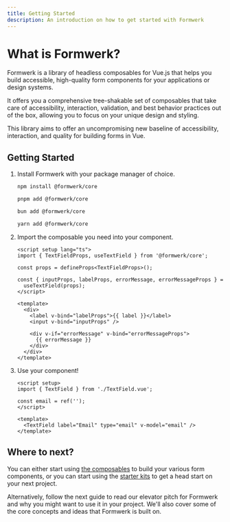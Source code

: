 ```yaml
---
title: Getting Started
description: An introduction on how to get started with Formwerk
---
```



# What is Formwerk?

Formwerk is a library of headless composables for Vue.js that helps you build accessible, high-quality form components for your applications or design systems.

It offers you a comprehensive tree-shakable set of composables that take care of accessibility, interaction, validation, and best behavior practices out of the box, allowing you to focus on your unique design and styling.

This library aims to offer an uncompromising new baseline of accessibility, interaction, and quality for building forms in Vue.

## Getting Started

<Steps>

1.  Install Formwerk with your package manager of choice.

    <Tabs>

    <TabItem label="npm" icon="seti:npm">

    ```bash
    npm install @formwerk/core
    ```

    </TabItem>

    <TabItem label="pnpm" icon="pnpm">

    ```bash
    pnpm add @formwerk/core
    ```

    </TabItem>

    <TabItem label="bun" icon="bun">

    ```bash
    bun add @formwerk/core
    ```

    </TabItem>

    <TabItem label="yarn" icon="seti:yarn">

    ```bash
    yarn add @formwerk/core
    ```

    </TabItem>

    </Tabs>

2.  Import the composable you need into your component.

    ```vue title="TextField.vue"
    <script setup lang="ts">
    import { TextFieldProps, useTextField } from '@formwerk/core';

    const props = defineProps<TextFieldProps>();

    const { inputProps, labelProps, errorMessage, errorMessageProps } =
      useTextField(props);
    </script>

    <template>
      <div>
        <label v-bind="labelProps">{{ label }}</label>
        <input v-bind="inputProps" />

        <div v-if="errorMessage" v-bind="errorMessageProps">
          {{ errorMessage }}
        </div>
      </div>
    </template>
    ```

3.  Use your component!

    ```vue title="App.vue"
    <script setup>
    import { TextField } from './TextField.vue';

    const email = ref('');
    </script>

    <template>
      <TextField label="Email" type="email" v-model="email" />
    </template>
    ```

</Steps>

## Where to next?

You can either start using [the composables](/guides/composables/) to build your various form components, or you can start using the [starter kits](/starter-kits/minimal/) to get a head start on your next project.

Alternatively, follow the next guide to read our elevator pitch for Formwerk and why you might want to use it in your project. We'll also cover some of the core concepts and ideas that Formwerk is built on.
